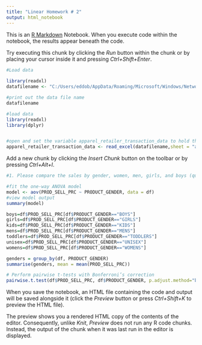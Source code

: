 ---
title: "Linear Homework # 2"
output: html_notebook
---

This is an [R Markdown](http://rmarkdown.rstudio.com) Notebook. When you execute code within the notebook, the results appear beneath the code. 

Try executing this chunk by clicking the *Run* button within the chunk or by placing your cursor inside it and pressing *Ctrl+Shift+Enter*. 

```{r}
#Load data
 
library(readxl)
datafilename <- "C:/Users/eddob/AppData/Roaming/Microsoft/Windows/Network Shortcuts/apparel retailer transaction data.xlsx"
```


```{r}
#print out the data file name
datafilename

#load data
library(readxl)
library(dplyr)


#open and set the variable apparel_retailer_transaction_data to hold the data from the file. 
apparel_retailer_transaction_data <- read_excel(datafilename,sheet = "apparel retailer transaction da")
```

Add a new chunk by clicking the *Insert Chunk* button on the toolbar or by pressing *Ctrl+Alt+I*.
```{r}
#1. Please compare the sales by gender, women, men, girls, and boys (question proposed by Nicol). After the one-way ANOVA, please also carry out pair-wise comparison.

#fit the one-way ANOVA model
model <- aov(PROD_SELL_PRC ~ PRODUCT_GENDER, data = df)
#view model output
summary(model)

boys=df$PROD_SELL_PRC[df$PRODUCT_GENDER=="BOYS"]
girls=df$PROD_SELL_PRC[df$PRODUCT_GENDER=="GIRLS"]
kids=df$PROD_SELL_PRC[df$PRODUCT_GENDER=="KIDS"]
mens=df$PROD_SELL_PRC[df$PRODUCT_GENDER=="MENS"]
toddlers=df$PROD_SELL_PRC[df$PRODUCT_GENDER=="TODDLERS"]
unisex=df$PROD_SELL_PRC[df$PRODUCT_GENDER=="UNISEX"]
womens=df$PROD_SELL_PRC[df$PRODUCT_GENDER=="WOMENS"]

genders = group_by(df, PRODUCT_GENDER)
summarise(genders, mean = mean(PROD_SELL_PRC))

# Perform pairwise t-tests with Bonferroni’s correction
pairwise.t.test(df$PROD_SELL_PRC, df$PRODUCT_GENDER, p.adjust.method="bonferroni")

```

When you save the notebook, an HTML file containing the code and output will be saved alongside it (click the *Preview* button or press *Ctrl+Shift+K* to preview the HTML file).

The preview shows you a rendered HTML copy of the contents of the editor. Consequently, unlike *Knit*, *Preview* does not run any R code chunks. Instead, the output of the chunk when it was last run in the editor is displayed.
